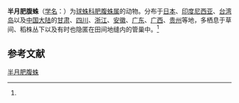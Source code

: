 {{Speciesbox
| name = 半月肥腹蛛
| status = 
| status_system = 
| image = Steatoda.cingulata.female.-.tanikawa.jpg
| genus = Steatoda
| species = cingulata
| authority = (Thorell, 1890)<ref name='id13079'>{{cite web| url =http://www.bioinfo.cn/db05/BjdwSpecies.php?action=view&id=13079| title =半月肥腹蛛| work =《中国动物物种编目数据库》| publisher =中国科学院微生物研究所| author =中国科学院动物研究所| accessdate =2009-04-28| deadurl =yes| archiveurl =https://web.archive.org/web/20160305045332/http://www.bioinfo.cn/db05/BjdwSpecies.php?action=view&id=13079| archivedate =2016-03-05}}</ref>
}}

'''半月肥腹蛛'''（[[学名|学名]]：{{lang|la|''Steatoda cingulata''}}）为[[球蛛科|球蛛科]][[肥腹蛛属|肥腹蛛属]]的动物。分布于[[日本|日本]]、[[印度尼西亚|印度尼西亚]]、[[台湾岛|台湾岛]]以及[[中国大陆|中国大陆]]的[[甘肃|甘肃]]、[[四川|四川]]、[[浙江|浙江]]、[[安徽|安徽]]、[[广东|广东]]、[[广西|广西]]、[[贵州|贵州]]等地，多栖息于草间、稻株丛下以及有时也隐匿在田间地缝内的管巢中。<ref name='id13079'/>

== 参考文献 ==
{{reflist}}

{{Wikispecies|Steatoda cingulata}}
{{Taxonbar|from=Q2676724}}

[[Category:肥腹蛛属|半月肥腹蛛]]


{{蜘蛛小作品}}